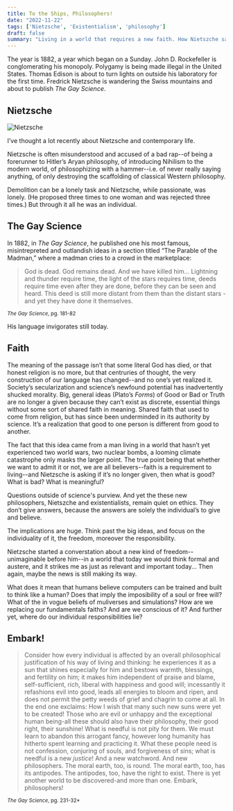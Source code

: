 ```yaml
---
title: To the Ships, Philosophers!
date: "2022-11-22"
tags: ['Nietzsche', 'Existentialism', 'philosophy']
draft: false
summary: "Living in a world that requires a new faith. How Nietszche saw it and what he thought about it."
---
```


The year is 1882, a year which began on a Sunday. John D. Rockefeller is conglomerating his monopoly. Polygamy is being made illegal in the United States. Thomas Edison is about to turn lights on outside his laboratory for the first time. Fredrick Nietzsche is wandering the Swiss mountains and about to publish *The Gay Science*.

## Nietzsche
<div className="flex flex-wrap flex-center -mx-2 overflow-hidden max-w-md xl:-mx-2 post-img">
  <div className="my-1 px-2 w-full overflow-hidden xl:my-1 xl:px-2 xl:w-1/2">
    <Image alt="Nietzsche" src="/static/images/to-the-ships-philosophers/Nietzsche.webp" width={429} height={582} />
  </div>
</div>

I’ve thought a lot recently about Nietzsche and contemporary life. 

Nietzsche is often misunderstood and accused of a bad rap--of being a forerunner to Hitler’s Aryan philosophy, of introducing Nihilism to the modern world, of philosophizing with a hammer--i.e. of never really saying anything, of only destroying the scaffolding of classical Western philosophy. 

Demolition can be a lonely task and Nietzsche, while passionate, was lonely. (He proposed three times to one woman and was rejected three times.) But through it all he was an individual.

## The Gay Science
In 1882, in *The Gay Science*, he published one his most famous, misintrepreted and outlandish ideas in a section titled “The Parable of the Madman,” where a madman cries to a crowd in the marketplace: 

> God is dead. God remains dead. And we have killed him… Lightning and thunder require time, the light of the stars requires time, deeds require time even after they are done, before they can be seen and heard. This deed is still more distant from them than the distant stars - and yet they have done it themselves.

<sub>*The Gay Science*, pg. 181-82</sub>

His language invigorates still today.

## Faith
The meaning of the passage isn’t that some literal God has died, or that honest religion is no more, but that centruries of thought, the very construction of our language has changed--and no one’s yet realized it. Society’s secularization and science’s newfound potential has inadvertently shucked morality. Big, general ideas (Plato’s *Forms*) of Good or Bad or Truth are no longer a given because they can’t exist as discrete, essential things without some sort of shared faith in meaning. Shared faith that used to come from religion, but has since been underminded in its authority by science. It’s a realization that good to one person is different from good to another.

The fact that this idea came from a man living in a world that hasn’t yet experienced two world wars, two nuclear bombs, a looming climate catastrophe only masks the larger point. The true point being that whether we want to admit it or not, we are all believers--faith is a requirement to living--and Nietzsche is asking if it’s no longer given, then what is good? What is bad? What is meaningful? 

Questions outside of science's purview. And yet the these new philosophers, Nietszche and existentialists, remain quiet on ethics. They don’t give answers, because the answers are solely the individual’s to give and believe. 

The implications are huge. Think past the big ideas, and focus on the individuality of it, the freedom, moreover the responsibility.

Nietzsche started a converstation about a new kind of freedom--unimaginable before him--in a world that today we would think formal and austere, and it strikes me as just as relevant and important today… Then again, maybe the news is still making its way.

What does it mean that humans believe computers can be trained and built to think like a human? Does that imply the imposibility of a soul or free will? What of the in vogue beliefs of muliverses and simulations? How are we replacing our fundamentals faiths? And are we conscious of it? And further yet, where do our individual responsibilities lie?

## Embark!

>Consider how every individual is affected by an overall philosophical justification of his way of living and thinking: he experiences it as a sun that shines especially for him and bestows warmth, blessings, and fertility on him; it makes him independent of praise and blame, self-sufficient, rich, liberal with happiness and good will; incessantly it refashions evil into good, leads all energies to bloom and ripen, and does not permit the petty weeds of grief and chagrin to come at all. In the end one exclaims: How I wish that many such new suns were yet to be created! Those who are evil or unhappy and the exceptional human being-all these should also have their philosophy, their good right, their sunshine! What is needful is not pity for them. We must learn to abandon this arrogant fancy, however long humanity has hitherto spent learning and practicing it. What these people need is not confession, conjuring of souls, and forgiveness of sins; what is needful is a new *justice*! And a new watchword. And new philosophers. The moral earth, too, is round. The moral earth, too, has its antipodes. The antipodes, too, have the right to exist. There is yet another world to be discovered-and more than one. Embark, philosophers!

<sub>*The Gay Science*, pg. 231-32*</sub>
